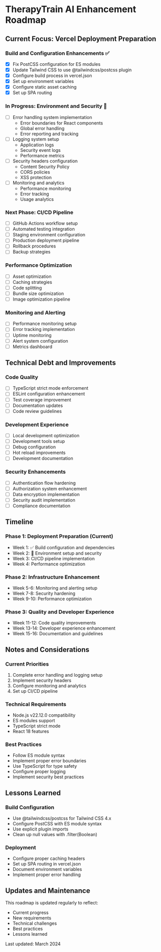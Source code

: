 # TherapyTrain AI Enhancement Roadmap

## Current Focus: Vercel Deployment Preparation

### Build and Configuration Enhancements ✅
- [x] Fix PostCSS configuration for ES modules
- [x] Update Tailwind CSS to use @tailwindcss/postcss plugin
- [x] Configure build process in vercel.json
- [x] Set up environment variables
- [x] Configure static asset caching
- [x] Set up SPA routing

### In Progress: Environment and Security 🔄
- [ ] Error handling system implementation
  - Error boundaries for React components
  - Global error handling
  - Error reporting and tracking
- [ ] Logging system setup
  - Application logs
  - Security event logs
  - Performance metrics
- [ ] Security headers configuration
  - Content Security Policy
  - CORS policies
  - XSS protection
- [ ] Monitoring and analytics
  - Performance monitoring
  - Error tracking
  - Usage analytics

### Next Phase: CI/CD Pipeline
- [ ] GitHub Actions workflow setup
- [ ] Automated testing integration
- [ ] Staging environment configuration
- [ ] Production deployment pipeline
- [ ] Rollback procedures
- [ ] Backup strategies

### Performance Optimization
- [ ] Asset optimization
- [ ] Caching strategies
- [ ] Code splitting
- [ ] Bundle size optimization
- [ ] Image optimization pipeline

### Monitoring and Alerting
- [ ] Performance monitoring setup
- [ ] Error tracking implementation
- [ ] Uptime monitoring
- [ ] Alert system configuration
- [ ] Metrics dashboard

## Technical Debt and Improvements

### Code Quality
- [ ] TypeScript strict mode enforcement
- [ ] ESLint configuration enhancement
- [ ] Test coverage improvement
- [ ] Documentation updates
- [ ] Code review guidelines

### Development Experience
- [ ] Local development optimization
- [ ] Development tools setup
- [ ] Debug configuration
- [ ] Hot reload improvements
- [ ] Development documentation

### Security Enhancements
- [ ] Authentication flow hardening
- [ ] Authorization system enhancement
- [ ] Data encryption implementation
- [ ] Security audit implementation
- [ ] Compliance documentation

## Timeline

### Phase 1: Deployment Preparation (Current)
- Week 1: ✅ Build configuration and dependencies
- Week 2: 🔄 Environment setup and security
- Week 3: CI/CD pipeline implementation
- Week 4: Performance optimization

### Phase 2: Infrastructure Enhancement
- Week 5-6: Monitoring and alerting setup
- Week 7-8: Security hardening
- Week 9-10: Performance optimization

### Phase 3: Quality and Developer Experience
- Week 11-12: Code quality improvements
- Week 13-14: Developer experience enhancement
- Week 15-16: Documentation and guidelines

## Notes and Considerations

### Current Priorities
1. Complete error handling and logging setup
2. Implement security headers
3. Configure monitoring and analytics
4. Set up CI/CD pipeline

### Technical Requirements
- Node.js v22.12.0 compatibility
- ES modules support
- TypeScript strict mode
- React 18 features

### Best Practices
- Follow ES module syntax
- Implement proper error boundaries
- Use TypeScript for type safety
- Configure proper logging
- Implement security best practices

## Lessons Learned

### Build Configuration
- Use @tailwindcss/postcss for Tailwind CSS 4.x
- Configure PostCSS with ES module syntax
- Use explicit plugin imports
- Clean up null values with .filter(Boolean)

### Deployment
- Configure proper caching headers
- Set up SPA routing in vercel.json
- Document environment variables
- Implement proper error handling

## Updates and Maintenance

This roadmap is updated regularly to reflect:
- Current progress
- New requirements
- Technical challenges
- Best practices
- Lessons learned

Last updated: March 2024 